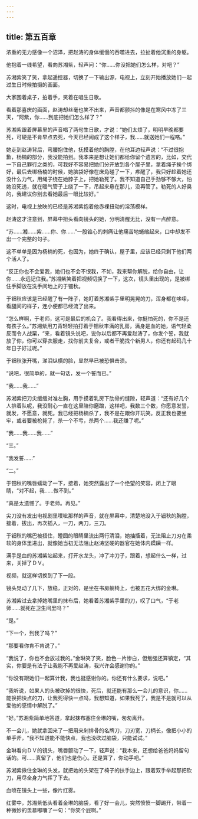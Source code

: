 ```yaml
---
---
---
```

title: 第五百章
---




浓重的无力感像一个沼泽，把赵涛的身体缓慢的吞噬进去，拉扯着他沉重的身躯。

他抱着一线希望，看向苏湘紫，轻声问：“你……你没把她们怎么样，对吧？”

苏湘紫笑了笑，拿起遥控器，切换了一下输出源，电视上，立刻开始播放她们一起过生日时候拍摄的画面。

大家围着桌子，拍着手，笑着在唱生日歌。

看着那喜庆的画面，赵涛却丝毫也笑不出来，声音都颤抖的像是在寒风中冻了三天，“阿紫，你……到底把她们怎么样了？”

苏湘紫跟着屏幕里的声音唱了两句生日歌，才说：“她们太烦了，明明早晚都要死，可硬是不肯早点去死，今天已经闹成了这个样子，我……就送她们一程咯。”

她走到赵涛背后，弯腰抱住他，抚摸着他的胸膛，在他耳边轻声说：“不过很抱歉，杨楠的部分，我没能拍到。我本来是想让她们都给你留个遗言的，比如，交代一下自己罪行之类的，可我好不容易把她们分开放到各个屋子里，拿着绳子挨个绑好，最后去绑杨楠的时候，她脑袋好像在床角碰了一下，疼醒了，我只好趁着她还没什么力气，用绳子绕在她脖子上，把她勒死了。我不知道自己手劲够不够大，怕她没死透，就在暖气管子上绕了一下，吊起来悬在那儿，没再管了。勒死的人好臭的，我建议你别去看她最后一眼比较好。”

这时，电视上放映的已经是苏湘紫抱着他赤裸扭动的淫荡模样。

赵涛这才注意到，屏幕中扭头看向镜头的她，分明清醒无比，没有一点醉意。

“苏……湘……紫……你、你……”一股锥心的刺痛让他痛苦地蜷缩起来，口中却发不出一个完整的句子。

这不单单是因为杨楠的死，也因为，她终于确认，屋子里，应该已经只剩下他们两个活人了。

“反正你也不会爱我，她们也不会不恨我，不如，我来帮你解脱，给你自由，让你……永远记住我。”苏湘紫笑着把视频切换了一下，这次，镜头里出现的，是被绑住手脚放在洗手间地上的于钿秋。

于钿秋应该是已经醒了有一阵子，她盯着苏湘紫手里明晃晃的刀，浑身都在哆嗦，看腿间的样子，连小便都已经流了出来。

“怎么样啊，于老师，这可是最后的机会了。我看得出来，你挺怕死的，你不是还有孩子么。”苏湘紫用刀背轻轻拍打着于钿秋丰满的乳房，满身是血的她，语气轻柔反而令人战栗，“来，看着镜头说吧，说你以后都不再爱赵涛了，你发个誓，我就放了你，你可以穿衣服走，找你前夫复合，或者干脆找个新男人，你还有起码几十年日子好过呢。”

于钿秋张开嘴，涕泪纵横的脸，显然早已被恐惧击溃。

“说吧，很简单的，就一句话，发一个誓而已。”

“我……我……”

苏湘紫把刀尖缓缓对准左胸，用手摸着乳房下肋骨的缝隙，轻声道：“还有好几个人排着队呢，我没耐心一直在这里陪你磨蹭，这样吧，我数三个数，你愿意发誓，就发，不愿意，就死。我已经把杨楠杀了，我不是在跟你开玩笑。反正我也要坐牢，或者要被枪毙了，杀一个不亏，杀两个……我还赚了呢。”

“我……我……我……”

“三。”

“我发誓……”

“二。”

于钿秋的嘴唇蠕动了一下，接着，她突然露出了一个绝望的笑容，闭上了眼睛，“对不起，我……做不到。”

“真是太遗憾了。于老师。再见。”

尖刀没有发出电视剧里噗呲那样的声音，就在屏幕中，清楚地没入于钿秋的胸膛，接着，拔出，再次插入，一刀，两刀，三刀。

于钿秋的嘴巴被捂住，瞪圆的眼睛里流出两行清泪，她抽搐着，无法阻止刀刃在柔软的身体里进出，就像她当初无法阻止赵涛坚硬的器官在她体内蹂躏一样。

满手是血的苏湘紫站起来，打开水龙头，冲了冲刀子，跟着，想起什么一样，过来，关掉了ＤＶ。

视频，就这样切换到了下一段。

镜头晃动了几下，放稳，正对的，是坐在书房躺椅上，也被五花大绑的金琳。

苏湘紫过去拿掉她嘴里的抹布后，她看着苏湘紫手里的刀，叹了口气，“于老师……就死在卫生间里吗？”

“是。”

“下一个，到我了吗？”

“那要看你肯不肯说了。”

“我说了，你也不会放过我的。”金琳笑了笑，脸色一片惨白，但勉强还算镇定，“其实，你要是有法子让我能不再爱赵涛，我兴许会感谢你的。”

“你没有跟她们一起算计我，我也挺感谢你的。你还有什么要求，说吧。”

“我听说，如果人的头被砍掉的很快，死后，就还能有那么一会儿的意识，你……能换把快点的刀，让我死得快一点吗，我想知道，如果我死了，我是不是就可以从爱他的感情中解脱了。”

“好。”苏湘紫简单地答道，拿起抹布塞住金琳的嘴，匆匆离开。

不一会儿，她就拿回来了一把用来剁排骨的名牌刀，刀刃宽，刀柄长，像把小小的单手斧，“我不知道能不能快点，我也没砍过脑袋，只能试试。”

金琳看向ＤＶ的镜头，嘴唇颤动了一下，轻声说：“我本来，还想给爸爸妈妈留句话的。可……真留了，他们也是伤心。还是算了，你动手吧。”

苏湘紫揪住金琳的头发，就把她的头架在了椅子的扶手边上，跟着双手举起那把砍刀，用尽全身力气挥了下去。

血喷在镜头上一些，像片红雾。

红雾中，苏湘紫低头看着金琳的脑袋，看了好一会儿，突然愤愤一脚踢开，带着一种微妙的羡慕嘟囔了一句：“你笑个屁啊。”